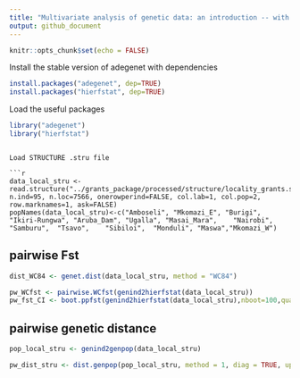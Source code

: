 ```yaml
---
title: "Multivariate analysis of genetic data: an introduction -- with Grant's Gazelle SNP Data"
output: github_document
---
```


```r
knitr::opts_chunk$set(echo = FALSE)
```

Install the stable version of adegenet with dependencies

```r
install.packages("adegenet", dep=TRUE)
install.packages("hierfstat", dep=TRUE)
```

Load the useful packages

```r
library("adegenet")
library("hierfstat")
```

```

Load STRUCTURE .stru file

```r
data_local_stru <- read.structure("../grants_package/processed/structure/locality_grants.stru", n.ind=95, n.loc=7566, onerowperind=FALSE, col.lab=1, col.pop=2, row.marknames=1, ask=FALSE)
popNames(data_local_stru)<-c("Amboseli", "Mkomazi_E", "Burigi", "Ikiri-Rungwa", "Aruba_Dam", "Ugalla", "Masai_Mara",	"Nairobi",	"Samburu",	"Tsavo",	"Sibiloi",	"Monduli", "Maswa","Mkomazi_W")
```


## pairwise Fst
```r
dist_WC84 <- genet.dist(data_local_stru, method = "WC84")
```


```r
pw_WCfst <- pairwise.WCfst(genind2hierfstat(data_local_stru))
pw_fst_CI <- boot.ppfst(genind2hierfstat(data_local_stru),nboot=100,quant=c(0.025,0.975),diploid=TRUE,dig=4)
```



## pairwise genetic distance

```r
pop_local_stru <- genind2genpop(data_local_stru)

pw_dist_stru <- dist.genpop(pop_local_stru, method = 1, diag = TRUE, upper = TRUE)
```

